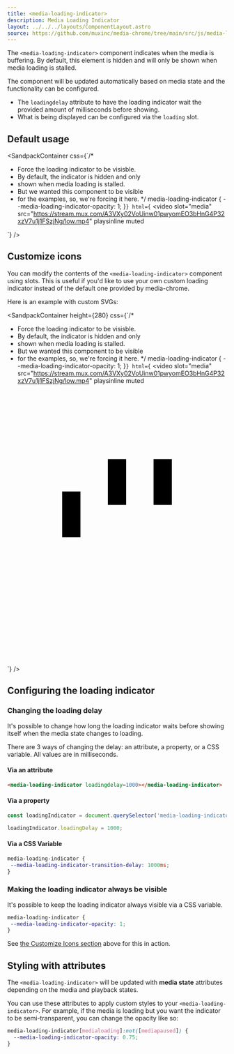 ```yaml
---
title: <media-loading-indicator>
description: Media Loading Indicator
layout: ../../../layouts/ComponentLayout.astro
source: https://github.com/muxinc/media-chrome/tree/main/src/js/media-loading-indicator.js
---
```



The `<media-loading-indicator>` component indicates when the media is buffering. By default, this element is hidden and will only be shown when media loading is stalled.

The component will be updated automatically based on media state and the functionality can be configured.
- The `loadingdelay` attribute to have the loading indicator wait the provided amount of milliseconds before showing.
- What is being displayed can be configured via the `loading` slot.

## Default usage

<SandpackContainer
  css={`/*
 * Force the loading indicator to be visisble.
 * By default, the indicator is hidden and only
 * shown when media loading is stalled.
 * But we wanted this component to be visible
 * for the examples, so, we're forcing it here.
 */
media-loading-indicator {
 --media-loading-indicator-opacity: 1;
}`}
  html={`<media-controller>
  <video
    slot="media"
    src="https://stream.mux.com/A3VXy02VoUinw01pwyomEO3bHnG4P32xzV7u1j1FSzjNg/low.mp4"
    playsinline
    muted
  ></video>
  <media-loading-indicator slot="centered-chrome"></media-loading-indicator>
</media-controller>`}
/>

## Customize icons

You can modify the contents of the `<media-loading-indicator>` component using slots.
This is useful if you'd like to use your own custom loading indicator instead of the default one provided by media-chrome.

Here is an example with custom SVGs:

<SandpackContainer
  height={280}
  css={`/*
 * Force the loading indicator to be visisble.
 * By default, the indicator is hidden and only
 * shown when media loading is stalled.
 * But we wanted this component to be visible
 * for the examples, so, we're forcing it here.
 */
media-loading-indicator {
 --media-loading-indicator-opacity: 1;
}`}
  html={`<media-controller>
  <video
    slot="media"
    src="https://stream.mux.com/A3VXy02VoUinw01pwyomEO3bHnG4P32xzV7u1j1FSzjNg/low.mp4"
    playsinline
    muted
  ></video>
  <media-loading-indicator slot="centered-chrome">
    <svg slot="loading" viewBox="-12 -15 48 60">
      <path d="M0 0h4v10H0z">
        <animateTransform
          attributeType="xml"
          attributeName="transform"
          type="translate"
          values="0 0; 0 20; 0 0"
          begin="0"
          dur="0.6s"
          repeatCount="indefinite"
        />
      </path>
      <path d="M10 0h4v10h-4z">
        <animateTransform
          attributeType="xml"
          attributeName="transform"
          type="translate"
          values="0 0; 0 20; 0 0"
          begin="0.2s"
          dur="0.6s"
          repeatCount="indefinite"
        />
      </path>
      <path d="M20 0h4v10h-4z">
        <animateTransform
          attributeType="xml"
          attributeName="transform"
          type="translate"
          values="0 0; 0 20; 0 0"
          begin="0.4s"
          dur="0.6s"
          repeatCount="indefinite"
        />
      </path>
    </svg>
  </media-loading-indicator>
</media-controller>`}
/>

## Configuring the loading indicator

### Changing the loading delay

It's possible to change how long the loading indicator waits before showing itself when the media state changes to loading.

There are 3 ways of changing the delay: an attribute, a property, or a CSS variable.
All values are in milliseconds.

#### Via an attribute

```html
<media-loading-indicator loadingdelay=1000></media-loading-indicator>
```

#### Via a property
```js
const loadingIndicator = document.querySelector('media-loading-indicator');

loadingIndicator.loadingDelay = 1000;
```

#### Via a CSS Variable

```css
media-loading-indicator {
 --media-loading-indicator-transition-delay: 1000ms;
}
```

### Making the loading indicator always be visible

It's possible to keep the loading indicator always visible via a CSS variable.
```css
media-loading-indicator {
 --media-loading-indicator-opacity: 1;
}
```

See [the Customize Icons section](#customize-icons) above for this in action.

## Styling with attributes

The `<media-loading-indicator>` will be updated with **media state** attributes depending on the media and playback states.

You can use these attributes to apply custom styles to your `<media-loading-indicator>`. For example, if the media is loading but you want the indicator to be semi-transparent, you can change the opacity like so:

```css
media-loading-indicator[medialoading]:not([mediapaused]) {
  --media-loading-indicator-opacity: 0.75;
}
```
